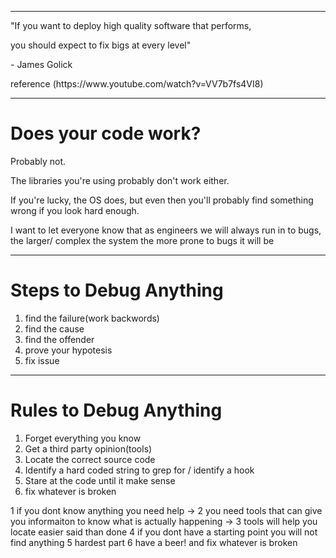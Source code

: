 



<WSlideMain
  subtitle=""
  title="How To Debug Anything"
/>

---
<div>
<p>"If you want to deploy high quality software that performs,</p>
<p>you should expect to fix bigs at every level"</p>
<p>- James Golick</p>
reference (https://www.youtube.com/watch?v=VV7b7fs4VI8)
</div>

---
# Does your code work? 
<div>
<Appear>
<p>Probably not.</p>
<p>The libraries you're using probably don't work either. </p>
<p>If you're lucky, the OS does, but even then you'll probably find something wrong if you look hard enough.</p>
</Appear>
</div>
<Notes>
I want to let everyone know that as engineers we will always run in to
bugs, the larger/ complex the system the more prone to bugs it will be
</Notes>

---
# Steps to Debug Anything
<ol>
<Appear>
<li>find the failure(work backwords)</li> 
<li>find the cause</li>
<li>find the offender</li>
<li>prove your hypotesis</li>
<li>fix issue</li>
</Appear>
</ol>

---
# Rules to Debug Anything
<ol>
<Appear>
<li>Forget everything you know</li>
<li>Get a third party opinion(tools)</li>
<li>Locate the correct source code</li>
<li>Identify a hard coded string to grep for / identify a hook</li>
<li>Stare at the code until it make sense</li>
<li>fix whatever is broken</li>
</Appear>
</ol>
<Notes>
1 if you dont know anything you need help ->
2 you need tools that can give you informaiton to know what is actually happening ->
3 tools will help you locate easier said than done
4 if you dont have a starting point you will not find anything
5 hardest part 
6 have a beer! and fix whatever is broken
</Notes>
